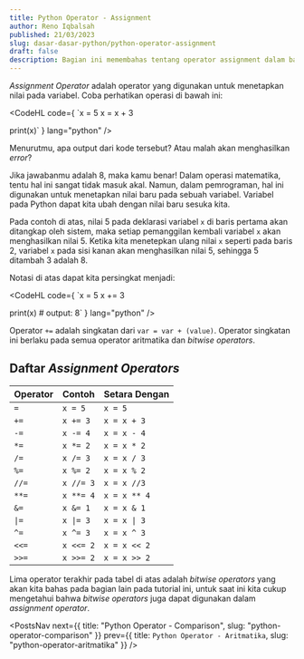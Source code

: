 ```yaml
---
title: Python Operator - Assignment
author: Reno Iqbalsah
published: 21/03/2023
slug: dasar-dasar-python/python-operator-assignment
draft: false
description: Bagian ini memembahas tentang operator assignment dalam bahasa pemrograman Python
---
```


_Assignment Operator_ adalah operator yang digunakan untuk menetapkan nilai pada variabel. Coba perhatikan operasi di bawah ini:

<CodeHL
code={
`x = 5
x = x + 3

print(x)`
}
lang="python"
/>

Menurutmu, apa output dari kode tersebut? Atau malah akan menghasilkan _error_? 

Jika jawabanmu adalah 8, maka kamu benar! Dalam operasi matematika, tentu hal ini sangat tidak masuk akal. Namun, dalam pemrograman, hal ini digunakan untuk menetapkan
nilai baru pada sebuah variabel. Variabel pada Python dapat kita ubah dengan nilai baru sesuka kita. 

Pada contoh di atas, nilai 5 pada deklarasi variabel `x` di baris pertama akan ditangkap oleh sistem, maka setiap pemanggilan kembali variabel `x` akan menghasilkan 
nilai 5. Ketika kita menetepkan ulang nilai `x` seperti pada baris 2, variabel `x` pada sisi kanan akan menghasilkan nilai 5, sehingga 5 ditambah 3 adalah 8.

Notasi di atas dapat kita persingkat menjadi:

<CodeHL
code={
`x = 5
x += 3

print(x) # output: 8`
}
lang="python"
/>

Operator `+=` adalah singkatan dari `var = var + (value)`. Operator singkatan ini berlaku pada semua operator aritmatika dan _bitwise operators_.

## Daftar _Assignment Operators_

|Operator|Contoh|Setara Dengan|
|---|---|---|
|`=`|`x = 5`|`x = 5`|
|`+=`|`x += 3`|`x = x + 3`|
|`-=`|`x -= 4`|`x = x - 4`|
|`*=`|`x *= 2`|`x = x * 2`|
|`/=`|`x /= 3`|`x = x / 3`|
|`%=`|`x %= 2`|`x = x % 2`|
|`//=`|`x //= 3`|`x = x //3`|
|`**=`|`x **= 4`|`x = x ** 4`|
|`&=`|`x &= 1`|`x = x & 1`|
|`\|=`|`x \|= 3`|`x = x \| 3`|
|`^=`|`x ^= 3`|`x = x ^ 3`|
|`<<=`|`x <<= 2`|`x = x << 2`|
|`>>=`|`x >>= 2`|`x = x >> 2`|

Lima operator terakhir pada tabel di atas adalah _bitwise operators_ yang akan kita bahas pada bagian lain pada tutorial ini, untuk saat ini kita cukup mengetahui bahwa 
_bitwise operators_ juga dapat digunakan dalam _assignment operator_.

<PostsNav
  next={{
    title: "Python Operator - Comparison",
    slug: "python-operator-comparison"
  }}
  prev={{
    title: `Python Operator - Aritmatika`,
    slug: "python-operator-aritmatika"
  }}
/>